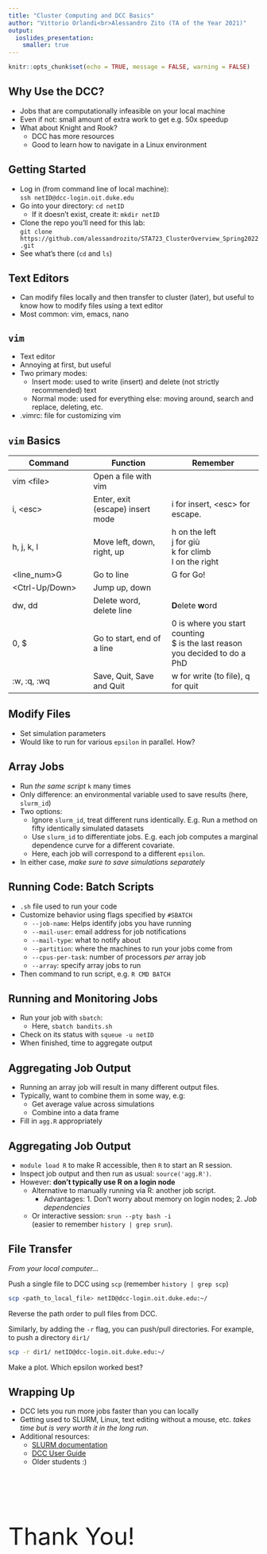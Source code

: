 ```yaml
---
title: "Cluster Computing and DCC Basics"
author: "Vittorio Orlandi<br>Alessandro Zito (TA of the Year 2021)"
output: 
  ioslides_presentation:
    smaller: true
---
```


```r
knitr::opts_chunk$set(echo = TRUE, message = FALSE, warning = FALSE)
```

## Why Use the DCC?

- Jobs that are computationally infeasible on your local machine
- Even if not: small amount of extra work to get e.g. 50x speedup
- What about Knight and Rook? 
    - DCC has more resources
    - Good to learn how to navigate in a Linux environment 

## Getting Started
- Log in (from command line of local machine): \
`ssh netID@dcc-login.oit.duke.edu`
- Go into your directory: `cd netID`
    - If it doesn't exist, create it: `mkdir netID` 
- Clone the repo you'll need for this lab: \
`git clone https://github.com/alessandrozito/STA723_ClusterOverview_Spring2022.git`
- See what's there (`cd` and `ls`)

## Text Editors
- Can modify files locally and then transfer to cluster (later), but useful to know how to modify files using a text editor
- Most common: vim, emacs, nano

## `vim` 
- Text editor
- Annoying at first, but useful 
- Two primary modes:
    - Insert mode: used to write (insert) and delete (not strictly recommended) text
    - Normal mode: used for everything else: moving around, search and replace, deleting, etc.
- .vimrc: file for customizing vim
    

## `vim` Basics
| Command | Function                   | Remember                                                                       |
|-----------------------------|----------------------------|---------------------------------|
| vim \<file\>                        | Open a file with vim          |                                                                    |
| i,    \<esc\>                        | Enter, exit (escape) insert mode          | i for insert, \<esc\> for escape.                                                                   |
| h, j, k, l                  | Move left, down, right, up | h on the left<br>j for giù<br>k for climb<br>l on the right                    |
| \<line_num\>G               | Go to line <line_num>      | G for Go!                                                                      |
| \<Ctrl-Up\/Down\>           | Jump up, down              |                                                                                |
| dw, dd                      | Delete word, delete line   | **D**elete **w**ord                                                            |
| 0, \$                       | Go to start, end of a line | 0 is where you start counting<br>\$ is the last reason you decided to do a PhD |
| :w, :q, :wq                 | Save, Quit, Save and Quit  | w for write (to file), q for quit                                              |

## Modify Files 
- Set simulation parameters
- Would like to run for various `epsilon` in parallel. How? 

## Array Jobs
- Run *the same script* `k` many times
- Only difference: an environmental variable used to save results (here, `slurm_id`)
- Two options: 
    - Ignore `slurm_id`, treat different runs identically. E.g. Run a method on fifty identically simulated datasets
    - Use `slurm_id` to differentiate jobs. E.g. each job computes a marginal dependence curve for a different covariate.
    - Here, each job will correspond to a different `epsilon`.
- In either case, *make sure to save simulations separately* 

## Running Code: Batch Scripts
- `.sh` file used to run your code 
- Customize behavior using flags specified by `#SBATCH`
    - `--job-name`: Helps identify jobs you have running 
    - `--mail-user`: email address for job notifications
    - `--mail-type`: what to notify about
    - `--partition`: where the machines to run your jobs come from 
    - `--cpus-per-task`: number of processors *per* array job 
    - `--array`: specify array jobs to run 
- Then command to run script, e.g. `R CMD BATCH`

## Running and Monitoring Jobs
- Run your job with `sbatch`: 
    - Here, `sbatch bandits.sh`
- Check on its status with `squeue -u netID`
- When finished, time to aggregate output

## Aggregating Job Output
- Running an array job will result in many different output files. 
- Typically, want to combine them in some way, e.g: 
    - Get average value across simulations
    - Combine into a data frame 
- Fill in `agg.R` appropriately

## Aggregating Job Output 
- `module load R` to make R accessible, then `R` to start an R session. 
- Inspect job output and then run as usual: `source('agg.R')`. 
- However: **don't typically use R on a login node**
    - Alternative to manually running via R: another job script. 
        - Advantages: 1. Don't worry about memory on login nodes; 2. *Job dependencies*
    - Or interactive session: `srun --pty bash -i` \
    (easier to remember `history | grep srun`). 
  
## File Transfer

*From your local computer...*

Push a single file to DCC using `scp` (remember `history | grep scp`)

```bash
scp <path_to_local_file> netID@dcc-login.oit.duke.edu:~/
```

Reverse the path order to pull files from DCC.

Similarly, by adding the `-r` flag, you can push/pull directories. For example, to push a directory `dir1/`

```bash
scp -r dir1/ netID@dcc-login.oit.duke.edu:~/
```

Make a plot. Which epsilon worked best? 

## Wrapping Up 

- DCC lets you run more jobs faster than you can locally
- Getting used to SLURM, Linux, text editing without a mouse, etc. *takes time but is very worth it in the long run*. 
- Additional resources:
    - [SLURM documentation](https://slurm.schedmd.com/documentation.html)
    - [DCC User Guide](https://oit-rc.pages.oit.duke.edu/rcsupportdocs/dcc/)
    - Older students :)

##  {.centered}
\
\
\
\

<font size="10">Thank You!</font>